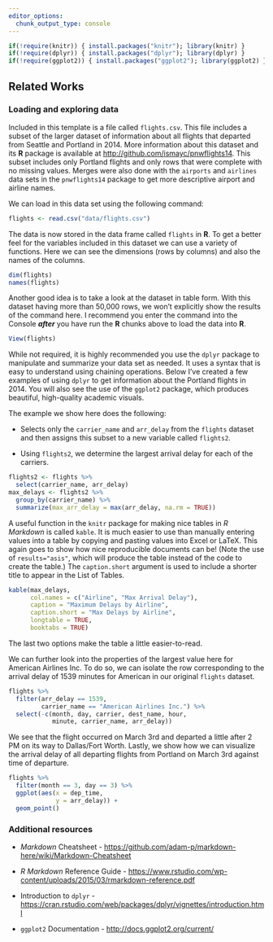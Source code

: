 ```yaml
---
editor_options: 
  chunk_output_type: console
---
```


```r
if(!require(knitr)) { install.packages("knitr"); library(knitr) }
if(!require(dplyr)) { install.packages("dplyr"); library(dplyr) }
if(!require(ggplot2)) { install.packages("ggplot2"); library(ggplot2) }
```

## Related Works {#c-related-works}

### Loading and exploring data

<!--
In general, I do not subscribe to the current fancy of putting _everything_ (data exploration, cleanup, analysis, ect.) in a single RMD.
It _is_ nice for full reproduceability, but as your data gets large and the analyses take longer you may find that a simple spelling change takes an hour to review in PDF form.
Instead I recomend the process described [here](https://github.com/markanewman/stormdown/blob/master/guidence/DayToDayResearch.md)
-->

Included in this template is a file called `flights.csv`.
This file includes a subset of the larger dataset of information about all flights that departed from Seattle and Portland in 2014.
More information about this dataset and its **R** package is available at <http://github.com/ismayc/pnwflights14>.
This subset includes only Portland flights and only rows that were complete with no missing values.
Merges were also done with the `airports` and `airlines` data sets in the `pnwflights14` package to get more descriptive airport and airline names.

We can load in this data set using the following command:

```r
flights <- read.csv("data/flights.csv")
```

The data is now stored in the data frame called `flights` in **R**.
To get a better feel for the variables included in this dataset we can use a variety of functions.
Here we can see the dimensions (rows by columns) and also the names of the columns.

```r
dim(flights)
names(flights)
```

Another good idea is to take a look at the dataset in table form.
With this dataset having more than 50,000 rows, we won't explicitly show the results of the command here.
I recommend you enter the command into the Console **_after_** you have run the **R** chunks above to load the data into **R**.

```r
View(flights)
```

While not required, it is highly recommended you use the `dplyr` package to manipulate and summarize your data set as needed.
It uses a syntax that is easy to understand using chaining operations.
Below I've created a few examples of using `dplyr` to get information about the Portland flights in 2014.
You will also see the use of the `ggplot2` package, which produces beautiful, high-quality academic visuals.

\clearpage

The example we show here does the following:

- Selects only the `carrier_name` and `arr_delay` from the `flights` dataset and then assigns this subset to a new variable called `flights2`. 

- Using `flights2`, we determine the largest arrival delay for each of the carriers.

```r
flights2 <- flights %>% 
  select(carrier_name, arr_delay)
max_delays <- flights2 %>% 
  group_by(carrier_name) %>%
  summarize(max_arr_delay = max(arr_delay, na.rm = TRUE))
```

A useful function in the `knitr` package for making nice tables in _R Markdown_ is called `kable`.
It is much easier to use than manually entering values into a table by copying and pasting values into Excel or LaTeX.
This again goes to show how nice reproducible documents can be!
(Note the use of `results="asis"`, which will produce the table instead of the code to create the table.)
The `caption.short` argument is used to include a shorter title to appear in the List of Tables.

```r
kable(max_delays, 
      col.names = c("Airline", "Max Arrival Delay"),
      caption = "Maximum Delays by Airline",
      caption.short = "Max Delays by Airline",
      longtable = TRUE,
      booktabs = TRUE)
```

The last two options make the table a little easier-to-read.

We can further look into the properties of the largest value here for American Airlines Inc.
To do so, we can isolate the row corresponding to the arrival delay of 1539 minutes for American in our original `flights` dataset.


```r
flights %>% 
  filter(arr_delay == 1539, 
         carrier_name == "American Airlines Inc.") %>%
  select(-c(month, day, carrier, dest_name, hour, 
            minute, carrier_name, arr_delay))
```

We see that the flight occurred on March 3rd and departed a little after 2 PM on its way to Dallas/Fort Worth.
Lastly, we show how we can visualize the arrival delay of all departing flights from Portland on March 3rd against time of departure.

```r
flights %>% 
  filter(month == 3, day == 3) %>%
  ggplot(aes(x = dep_time, 
             y = arr_delay)) + 
  geom_point()
```

### Additional resources

- _Markdown_ Cheatsheet - <https://github.com/adam-p/markdown-here/wiki/Markdown-Cheatsheet>

- _R Markdown_ Reference Guide - <https://www.rstudio.com/wp-content/uploads/2015/03/rmarkdown-reference.pdf>

- Introduction to `dplyr` - <https://cran.rstudio.com/web/packages/dplyr/vignettes/introduction.html>

- `ggplot2` Documentation - <http://docs.ggplot2.org/current/>

